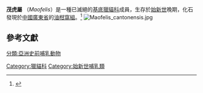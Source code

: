 {{Automatic taxobox
|fossil_range = {{Fossil range|37.2|33.9}}[[始新世|始新世]][[普里阿邦期|普里阿邦期]]
|image = Maofelis cantonensis skull.jpg
|image_caption = [[正模標本|正模標本]]
|taxon = Maofelis
|authority = Averianov ''et al.'', 2016
|type_species = '''廣東茂虎<br>''Maofelis cantonensis'''''
|type_species_authority = Averianov ''et al.'', 2016
}}

'''茂虎屬''' （''Maofelis''）是一種已滅絕的[[基群|基底]][[獵貓科|獵貓科]]成員，生存於[[始新世|始新世]]晚期，化石發現於[[中華人民共和國|中國]][[廣東省|廣東省]]的[[油柑窩組|油柑窩組]]。<ref name="Alexander Averianov 2016">{{cite journal |last1=Averianov |first1=Alexander |first2=Ekaterina |last2=Obraztsova |first3=Igor |last3=Danilov |first4=Pavel |last4=Skutschas |first5=Jianhua |last5=Jin |date=2016 |title=First nimravid skull from Asia |journal=Scientific Reports |volume=6 |page=25812 |doi=10.1038/srep25812 |pmid=27161785 |pmc=4861911}}</ref>
[[File:Maofelis_cantonensis.jpg|left]]

==參考文獻==
{{Reflist|}}
{{獵貓科}}
{{Taxonbar|from=Q28432755}}

[[分類:亞洲史前哺乳動物|分類:亞洲史前哺乳動物]]
[[Category:獵貓科|Category:獵貓科]]
[[Category:始新世哺乳類|Category:始新世哺乳類]]